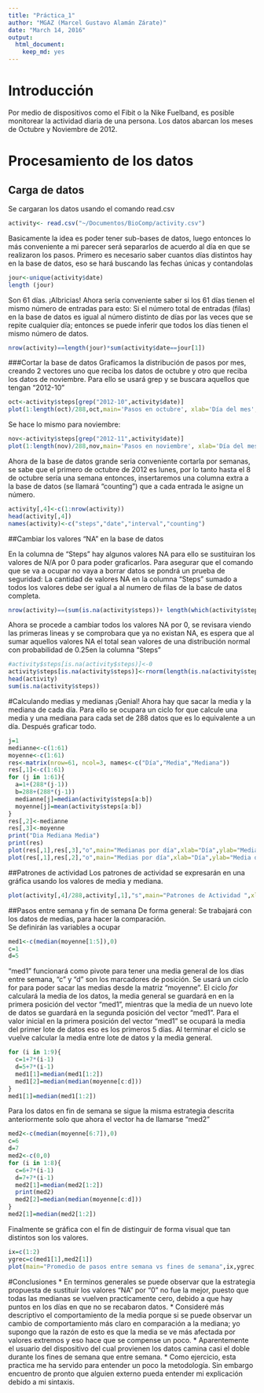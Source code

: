 ```yaml
---
title: "Práctica_1"
author: "MGAZ (Marcel Gustavo Alamán Zárate)"
date: "March 14, 2016"
output: 
  html_document: 
    keep_md: yes
---
```

# Introducción
Por medio de dispositivos como el Fibit o la Nike Fuelband, es posible monitorear la actividad diaria de una persona. Los datos abarcan los meses de Octubre y Noviembre de 2012. 

# Procesamiento de los datos 

## Carga de datos 

Se cargaran los datos usando el comando read.csv
```r
activity<- read.csv("~/Documentos/BioComp/activity.csv")
```
Basicamente la idea es poder tener sub-bases de datos, luego entonces lo más conveniente a mi parecer será separarlos de acuerdo al día en que se realizaron los pasos.
Primero es necesario saber cuantos días distintos hay en la base de datos, eso se hará buscando las fechas únicas y contandolas
```r
jour<-unique(activity$date)
length (jour)
```
Son 61 días. ¡Albricias!
Ahora sería conveniente saber si los 61 días tienen el mismo número de entradas para esto: Si el número total de entradas (filas) en la base de datos es igual al número distinto de días por las veces que se repite cualquier día; entonces se puede inferir que todos los días tienen el mismo número de datos.
```r
nrow(activity)==length(jour)*sum(activity$date==jour[1])
```

###Cortar la base de datos
Graficamos la distribución de pasos por mes, creando 2 vectores uno que reciba los datos de octubre y otro que reciba los datos de noviembre. Para ello se usará grep y se buscara aquellos que tengan "2012-10"
```r
oct<-activity$steps[grep("2012-10",activity$date)]
plot(1:length(oct)/288,oct,main='Pasos en octubre', xlab='Día del mes',ylab='pasos',"p", col="tomato")
```

Se hace lo mismo para noviembre:
```r
nov<-activity$steps[grep("2012-11",activity$date)]
plot(1:length(nov)/288,nov,main='Pasos en noviembre', xlab='Día del mes',ylab='pasos',"p", col="steelblue4")
```

Ahora de la base de datos grande seria conveniente cortarla por semanas, se sabe que el primero de octubre de 2012 es lunes, por lo tanto hasta el 8 de octubre sería una semana entonces, insertaremos una columna extra a la base de datos (se llamará "counting") que a cada entrada le asigne un número. 
```r
activity[,4]<-c(1:nrow(activity))
head(activity[,4])
names(activity)<-c("steps","date","interval","counting")
```

##Cambiar los valores "NA" en la base de datos

En la columna de "Steps" hay algunos valores NA para ello se sustituiran los valores de N/A por 0 para poder graficarlos. Para asegurar que el comando que se va a ocupar no vaya a borrar datos se pondrá un prueba de seguridad: La cantidad de valores NA en la columna "Steps" sumado a todos los valores debe ser igual a al numero de filas de la base de datos completa.
```r
nrow(activity)==(sum(is.na(activity$steps))+ length(which(activity$steps>=0)))
```
Ahora se procede a cambiar todos los valores NA por 0, se revisara viendo las primeras lineas y se comprobara que ya no existan NA, es espera que al sumar aquellos valores NA el total sean valores de una distribución normal con probabilidad de 0.25en la columna "Steps"
```r
#activity$steps[is.na(activity$steps)]<-0
activity$steps[is.na(activity$steps)]<-rnorm(length(is.na(activity$steps)),5,0.5)
head(activity)
sum(is.na(activity$steps))
```

#Calculando medias y medianas
¡Genial! Ahora hay que sacar la media y la mediana de cada día. Para ello se ocupara un ciclo for que calcule una media y una mediana para cada set de 288 datos que es lo equivalente a un día. Después graficar todo.
```r
j=1
medianne<-c(1:61)
moyenne<-c(1:61)
res<-matrix(nrow=61, ncol=3, names<-c("Día","Media","Mediana"))
res[,1]<-c(1:61)
for (j in 1:61){
  a=1+(288*(j-1))
  b=288+(288*(j-1))
  medianne[j]=median(activity$steps[a:b])
  moyenne[j]=mean(activity$steps[a:b])
}
res[,2]<-medianne
res[,3]<-moyenne
print("Dia Mediana Media")
print(res)
plot(res[,1],res[,3],"o",main="Medianas por día",xlab="Día",ylab="Mediana de los pasos",col="tomato4")
plot(res[,1],res[,2],"o",main="Medias por día",xlab="Día",ylab="Media de los pasos",col="turquoise4")
```

##Patrones de actividad
Los patrones de actividad se expresarán en una gráfica usando los valores de media y mediana.
```r
plot(activity[,4]/288,activity[,1],"s",main="Patrones de Actividad ",xlab="Días",ylab="Pasos",col="palegreen4")
```

##Pasos entre semana y fin de semana
De forma general: Se trabajará con los datos de medias, para hacer la comparación.  
Se definirán las variables a ocupar
```r
med1<-c(median(moyenne[1:5]),0)
c=1
d=5
```
"med1" funcionará como pivote para tener una media general de los días entre semana, "c" y "d" son los marcadores de posición. Se usará un ciclo for para poder sacar las medias desde la matriz "moyenne". El ciclo *for* calculará la media de los datos, la media general se guardará en en la primera posición del vector "med1", mientras que la media de un nuevo lote de datos se guardará en la segunda posición del vector "med1". Para el valor inicial en la primera posición del vector "med1" se ocupará la media del primer lote de datos eso es los primeros 5 días. Al terminar el ciclo se vuelve calcular la media entre lote de datos y la media general.  
```r
for (i in 1:9){
  c=1+7*(i-1)
  d=5+7*(i-1)
  med1[1]=median(med1[1:2])
  med1[2]=median(median(moyenne[c:d]))
}
med1[1]=median(med1[1:2])
```
Para los datos en fin de semana se sigue la misma estrategia descrita anteriormente solo que ahora el vector ha de llamarse "med2"
```r
med2<-c(median(moyenne[6:7]),0)
c=6
d=7
med2<-c(0,0)
for (i in 1:8){
  c=6+7*(i-1)
  d=7+7*(i-1)
  med2[1]=median(med2[1:2])
  print(med2)
  med2[2]=median(median(moyenne[c:d]))
}
med2[1]=median(med2[1:2])
```
Finalmente se gráfica con el fin de distinguir de forma visual que tan distintos son los valores.
```r
ix=c(1:2)
ygrec=c(med1[1],med2[1])
plot(main="Promedio de pasos entre semana vs fines de semana",ix,ygrec,"h", col="darkcyan",xlab="Entre semana (1.0)  Fines de semana (2.0)",ylab="Promedio de pasos", asp=0.009)
```

#Conclusiones
* En terminos generales se puede observar que la estrategia propuesta de sustituir los valores "NA" por "0" no fue la mejor, puesto que todas las medianas se vuelven practicamente cero, debido a que hay puntos en los días en que no se recabaron datos. 
* Consideré más descriptivo el comportamiento de la media porque si se puede observar un cambio de comportamiento más claro en comparación a la mediana; yo supongo que la razón de esto es que la media se ve más afectada por valores extremos y eso hace que se compense un poco.
* Aparentemente el usuario del dispositivo del cual provienen los datos camina casi el doble durante los fines de semana que entre semana.
* Como ejercicio, esta practica me ha servido para entender un poco la metodología. Sin embargo encuentro de pronto que alguien externo pueda entender mi explicación debido a mi sintaxis.
